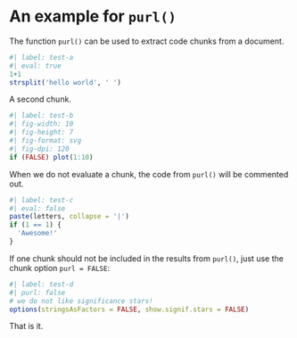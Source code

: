 # An example for `purl()`

The function `purl()` can be used to extract code chunks from a document.

```r
#| label: test-a
#| eval: true
1+1
strsplit('hello world', ' ')
```

A second chunk.

```r
#| label: test-b
#| fig-width: 10
#| fig-height: 7
#| fig-format: svg
#| fig-dpi: 120
if (FALSE) plot(1:10)
```

When we do not evaluate a chunk, the code from `purl()` will be commented out.

```r
#| label: test-c
#| eval: false
paste(letters, collapse = '|')
if (1 == 1) {
  'Awesome!'
}
```

If one chunk should not be included in the results from `purl()`, just use the chunk option `purl = FALSE`:

```r
#| label: test-d
#| purl: false
# we do not like significance stars!
options(stringsAsFactors = FALSE, show.signif.stars = FALSE)
```

That is it.
